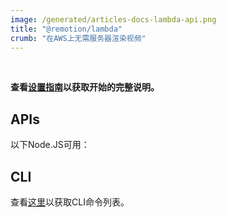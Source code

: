 ```yaml
---
image: /generated/articles-docs-lambda-api.png
title: "@remotion/lambda"
crumb: "在AWS上无需服务器渲染视频"
---
```



<Installation pkg="@remotion/lambda"/>
<br/>

**查看[设置指南](/docs/lambda/setup)以获取开始的完整说明。**

## APIs

以下Node.JS可用：

<TableOfContents />

## CLI

查看[这里](/docs/lambda/cli)以获取CLI命令列表。



